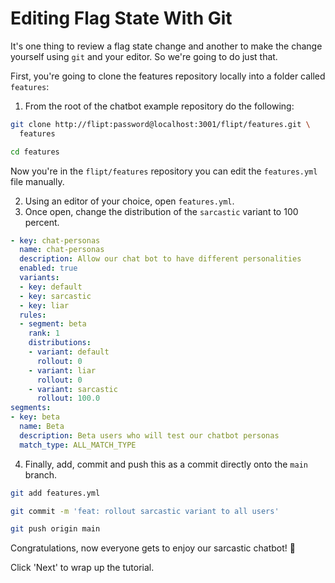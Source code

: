 # Editing Flag State With Git

It's one thing to review a flag state change and another to make the change yourself using `git` and your editor.
So we're going to do just that.

First, you're going to clone the features repository locally into a folder called `features`:

1. From the root of the chatbot example repository do the following:

```sh
git clone http://flipt:password@localhost:3001/flipt/features.git \
  features

cd features
```

Now you're in the `flipt/features` repository you can edit the `features.yml` file manually.

2. Using an editor of your choice, open `features.yml`.
3. Once open, change the distribution of the `sarcastic` variant to 100 percent.

```yaml
- key: chat-personas
  name: chat-personas
  description: Allow our chat bot to have different personalities
  enabled: true
  variants:
  - key: default
  - key: sarcastic
  - key: liar
  rules:
  - segment: beta
    rank: 1
    distributions:
    - variant: default
      rollout: 0
    - variant: liar
      rollout: 0
    - variant: sarcastic
      rollout: 100.0
segments:
- key: beta
  name: Beta
  description: Beta users who will test our chatbot personas
  match_type: ALL_MATCH_TYPE
```

4. Finally, add, commit and push this as a commit directly onto the `main` branch.

```sh
git add features.yml

git commit -m 'feat: rollout sarcastic variant to all users'

git push origin main
```

Congratulations, now everyone gets to enjoy our sarcastic chatbot! 🎉

Click 'Next' to wrap up the tutorial.
